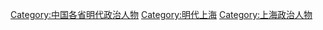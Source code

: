 [[Category:中国各省明代政治人物|Category:中国各省明代政治人物]]
[[Category:明代上海|Category:明代上海]]
[[Category:上海政治人物|Category:上海政治人物]]